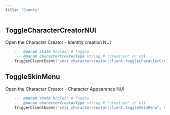 ```yaml
---
title: "Events"
---
```


## ToggleCharacterCreatorNUI

Open the Character Creator - Identity creation NUI

```LUA
    --- @param state boolean # Toggle
    --- @param characterCreatorType string # "creation" or nil
    TriggerClientEvent("smzi_charactercreator:client:toggleCharacterCreatorNUI", state, characterCreatorType)
```

## ToggleSkinMenu

Open the Character Creator - Character Appearance NUI

```LUA
    --- @param state boolean # Toggle
    --- @param characterCreatorType string # "creation" or nil
    TriggerClientEvent("smzi_charactercreator:client:toggleSkinMenu", state, characterCreatorType)
```
